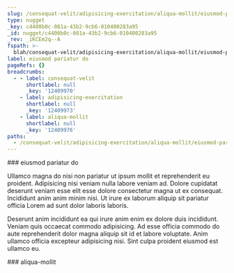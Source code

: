 ```yaml
---
slug: /consequat-velit/adipisicing-exercitation/aliqua-mollit/eiusmod-pariatur-do
type: nugget
_key: c4400b0c-081a-43b2-9cb6-010400283a95
_id: nugget/c4400b0c-081a-43b2-9cb6-010400283a95
_rev: _iKCEm2q--A
fspath: >-
  blah/consequat-velit/adipisicing-exercitation/aliqua-mollit/eiusmod-pariatur-do.md
label: eiusmod pariatur do
pageRefs: {}
breadcrumbs:
  - - label: consequat-velit
      shortlabel: null
      _key: '12409970'
    - label: adipisicing-exercitation
      shortlabel: null
      _key: '12409973'
    - label: aliqua-mollit
      shortlabel: null
      _key: '12409976'
paths:
  - /consequat-velit/adipisicing-exercitation/aliqua-mollit/eiusmod-pariatur-do
---
```


<NuggetArea>
<Nugget slug="/consequat-velit/adipisicing-exercitation/aliqua-mollit/eiusmod-pariatur-do" type="nugget" _key="c4400b0c-081a-43b2-9cb6-010400283a95" _id="nugget/c4400b0c-081a-43b2-9cb6-010400283a95" _rev="_iKCEm2q--A" fspath="blah/consequat-velit/adipisicing-exercitation/aliqua-mollit/eiusmod-pariatur-do.md" label="eiusmod pariatur do" paths="/consequat-velit/adipisicing-exercitation/aliqua-mollit/eiusmod-pariatur-do">
<NuggetBody>
### eiusmod pariatur do

Ullamco magna do nisi non pariatur ut ipsum mollit et reprehenderit eu proident. Adipisicing nisi veniam nulla labore veniam ad. Dolore cupidatat deserunt veniam esse elit esse dolore consectetur magna ut ex consequat. Incididunt anim anim minim nisi. Ut irure ex laborum aliquip sit pariatur officia Lorem ad sunt dolor laboris laboris.

Deserunt anim incididunt ea qui irure anim enim ex dolore duis incididunt. Veniam quis occaecat commodo adipisicing. Ad esse officia commodo do aute reprehenderit dolor magna aliquip sit id et labore voluptate. Anim ullamco officia excepteur adipisicing nisi. Sint culpa proident eiusmod est ullamco eu.

</NuggetBody>
<Breadcrumbs>
<Crumbs>
<Crumb _key="12409970" label="consequat-velit" /><Crumb _key="12409973" label="adipisicing-exercitation" /><Crumb _key="12409976" label="aliqua-mollit" />
</Crumbs>
</Breadcrumbs>
</Nugget>

<NuggetsInbound>
</NuggetsInbound>
<NuggetsOutbound>
</NuggetsOutbound>
</NuggetArea>
<PassagesInbound>
<Passage direction="inbound" type="passage" _key="12409976" _id="passage/12409976" _rev="_iKCEm2q--_" label="aliqua-mollit" passage="aliqua-mollit" fspath="blah/consequat-velit/adipisicing-exercitation/aliqua-mollit" paths="/consequat-velit/adipisicing-exercitation/aliqua-mollit" slug="/consequat-velit/adipisicing-exercitation/aliqua-mollit">
<NuggetBody>
### aliqua-mollit

</NuggetBody>
<Breadcrumbs>
<Crumbs>
<Crumb _key="12409970" label="consequat-velit" /><Crumb _key="12409973" label="adipisicing-exercitation" />
</Crumbs>
</Breadcrumbs>
</Passage>

</PassagesInbound>
<PassagesOutbound>
</PassagesOutbound>